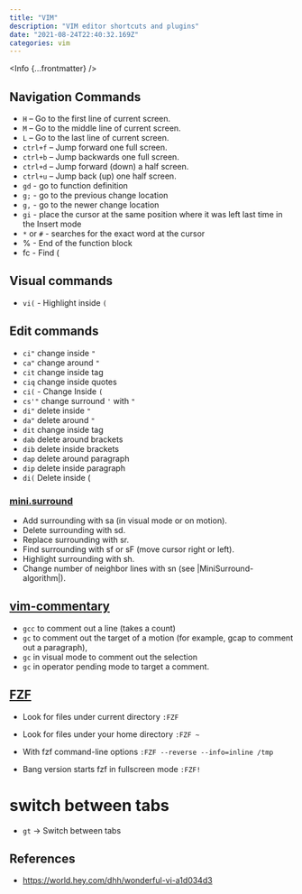 ```yaml
---
title: "VIM"
description: "VIM editor shortcuts and plugins"
date: "2021-08-24T22:40:32.169Z"
categories: vim
---
```



<Info {...frontmatter} />

## Navigation Commands

- `H` – Go to the first line of current screen.
- `M` – Go to the middle line of current screen.
- `L` – Go to the last line of current screen.
- `ctrl+f` – Jump forward one full screen.
- `ctrl+b` – Jump backwards one full screen.
- `ctrl+d` – Jump forward (down) a half screen.
- `ctrl+u` – Jump back (up) one half screen.
- `gd` - go to function definition
- `g;` - go to the previous change location
- `g,` - go to the newer change location
- `gi` - place the cursor at the same position where it was left last time in the Insert mode
- `*` or `#` - searches for the exact word at the cursor
- % - End of the function block 
- fc - Find (

## Visual commands

- `vi(` - Highlight inside `(`

## Edit commands

- `ci"` change inside `"`
- `ca"` change around `"`
- `cit` change inside tag
- `ciq` change inside quotes
- `ci(` - Change Inside `(`
- `cs'"` change surround `'` with `"`
- `di"` delete inside `"`
- `da"` delete around `"`
- `dit` change inside tag
- `dab` delete around brackets
- `dib` delete inside brackets
- `dap` delete around paragraph
- `dip` delete inside paragraph
- `di(` Delete inside (

### [mini.surround](!https://github.com/echasnovski/mini.surround)

-    Add surrounding with sa (in visual mode or on motion).
-    Delete surrounding with sd.
-    Replace surrounding with sr.
-    Find surrounding with sf or sF (move cursor right or left).
-    Highlight surrounding with sh.
-    Change number of neighbor lines with sn (see |MiniSurround-algorithm|).

## [vim-commentary](!https://github.com/tpope/vim-commentary)

- `gcc` to comment out a line (takes a count)
- `gc` to comment out the target of a motion (for example, gcap to comment out a paragraph),
- `gc` in visual mode to comment out the selection
- `gc` in operator pending mode to target a comment.

## [FZF](!https://github.com/junegunn/fzf/blob/master/README-VIM.md)

- Look for files under current directory
  `:FZF`

- Look for files under your home directory
  `:FZF ~`

- With fzf command-line options
  `:FZF --reverse --info=inline /tmp`

- Bang version starts fzf in fullscreen mode
  `:FZF!`

# switch between tabs

- `gt` -> Switch between tabs

## References
- https://world.hey.com/dhh/wonderful-vi-a1d034d3
